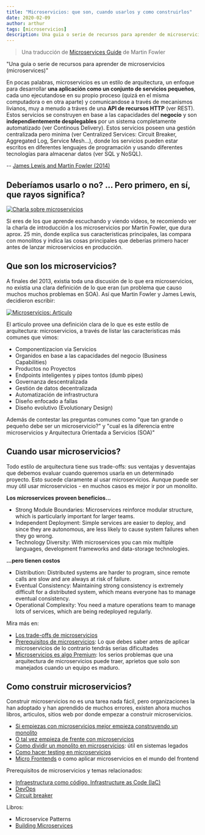 ```yaml
---
title: "Microservicios: que son, cuando usarlos y como construirlos"
date: 2020-02-09
author: arthur
tags: [microservicios]
description: Una guia o serie de recursos para aprender de microservicios (microservices)
---
```


> Una traducción de [Microservices Guide](https://www.martinfowler.com/microservices/) de Martin Fowler

"Una guia o serie de recursos para aprender de microservicios (microservices)"

En pocas palabras, microservicios es un estilo de arquitectura, un enfoque para desarrollar **una aplicación como un conjunto de servicios pequeños**, cada uno ejecutandose en su propio proceso (quizá en el misma computadora o en otra aparte) y comunicandose a través de mecanismos livianos, muy a menudo a tráves de una **API de recursos HTTP** (ver REST). Estos servicios se construyen en base a las capacidades del **negocio** y son **independientemente desplegables** por un sistema completamente automatizado (ver Continous Delivery). Estos servicios poseen una gestión centralizada pero minima (ver Centralized Services: Circuit Breaker, Aggregated Log, Service Mesh...), donde los servicios pueden estar escritos en diferentes lenguajes de programación y usando diferentes tecnologías para almacenar datos (ver SQL y NoSQL).

-- [James Lewis and Martin Fowler (2014)](https://www.martinfowler.com/articles/microservices.html)

## Deberíamos usarlo o no? ... Pero primero, en sí, que rayos significa?

[![Charla sobre microservicios](https://www.martinfowler.com/microservices/ms-talk.png)](https://www.martinfowler.com/videos.html#microservices)

Si eres de los que aprende escuchando y viendo videos, te recomiendo ver la charla de introducción a los microservicios por Martin Fowler, que dura aprox. 25 min, donde explica sus caracteristicas principales, las compara con monolitos y indica las cosas principales que deberías primero hacer antes de lanzar microservicios en producción.

## Que son los microservicios?

A finales del 2013, existia toda una discusión de lo que era microservicios, no existia una clara definición de lo que eran (un problema que causo muchos muchos problemas en SOA). Así que Martin Fowler y James Lewis, decidieron escribir:

[![Microservicios: Articulo](https://www.martinfowler.com/microservices/ms-article.png)](https://www.martinfowler.com/articles/microservices.html)

El articulo provee una definición clara de lo que es este estilo de arquitectura: microservicios, a través de listar las caracteristicas más comunes que vimos:

- Componentizacion via Servicios
- Organidos en base a las capacidades del negocio (Business Capabilities)
- Productos no Proyectos
- Endpoints inteligentes y pipes tontos (dumb pipes)
- Governanza descentralizada
- Gestión de datos decentralizada
- Automatización de infrastructura
- Diseño enfocado a fallas
- Diseño evolutivo (Evolutionary Design)

Además de contestar las preguntas comunes como "que tan grande o pequeño debe ser un microservicio?" y "cual es la diferencia entre microservicios y Arquitectura Orientada a Servicios (SOA)"

## Cuando usar microservicios?

Todo estilo de arquitectura tiene sus trade-offs: sus ventajas y desventajas que debemos evaluar cuando queremos usarla en un determinado proyecto. Esto sucede claramente al usar microservicios. Aunque puede ser muy útil usar microservicios - en muchos casos es mejor ir por un monolito.

**Los microservices proveen beneficios...**

- Strong Module Boundaries: Microservices reinforce modular structure, which is particularly important for larger teams.
- Independent Deployment: Simple services are easier to deploy, and since they are autonomous, are less likely to cause system failures when they go wrong.
- Technology Diversity: With microservices you can mix multiple languages, development frameworks and data-storage technologies.

**...pero tienen costos**

- Distribution: Distributed systems are harder to program, since remote calls are slow and are always at risk of failure.
- Eventual Consistency: Maintaining strong consistency is extremely difficult for a distributed system, which means everyone has to manage eventual consistency.
- Operational Complexity: You need a mature operations team to manage lots of services, which are being redeployed regularly.

Mira más en:

- [Los trade-offs de microservicios](https://www.martinfowler.com/articles/microservice-trade-offs.html)
- [Prerequisitos de microservicios](https://www.martinfowler.com/bliki/MicroservicePrerequisites.html): Lo que debes saber antes de aplicar microservicios de lo contrario tendrás serias dificultades
- [Microservicios es algo Premium](https://www.martinfowler.com/bliki/MicroservicePremium.html): los serios problemas que una arquitectura de microservicios puede traer, aprietos que solo son manejados cuando un equipo es maduro.

## Como construir microservicios?

Construir microservicios no es una tarea nada fácil, pero organizaciones la han adoptado y han aprendido de muchos errores, existen ahora muchos libros, articulos, sitios web por donde empezar a construir microservicios.

- [Si empiezas con microservicios mejor empieza construyendo un monolito](https://www.martinfowler.com/bliki/MonolithFirst.html)
- [O tal vez empieza de frente con microservicios](https://www.martinfowler.com/articles/dont-start-monolith.html)
- [Como dividir un monolito en microservicios](https://www.martinfowler.com/articles/break-monolith-into-microservices.html): útil en sistemas legados
- [Como hacer testing en microservicios](https://www.martinfowler.com/articles/microservice-testing)
- [Micro Frontends](https://www.martinfowler.com/articles/micro-frontends.html) o como aplicar microservicios en el mundo del frontend

Prerequisitos de microservicios y temas relacionados:

- [Infraestructura como código, Infrastructure as Code (IaC)](https://www.martinfowler.com/bliki/InfrastructureAsCode.html)
- [DevOps](https://www.martinfowler.com/bliki/DevOpsCulture.html)
- [Circuit breaker](https://www.martinfowler.com/bliki/CircuitBreaker.html)

Libros:

- Microservice Patterns
- [Building Microservices](https://www.amazon.com/gp/product/1491950358)
